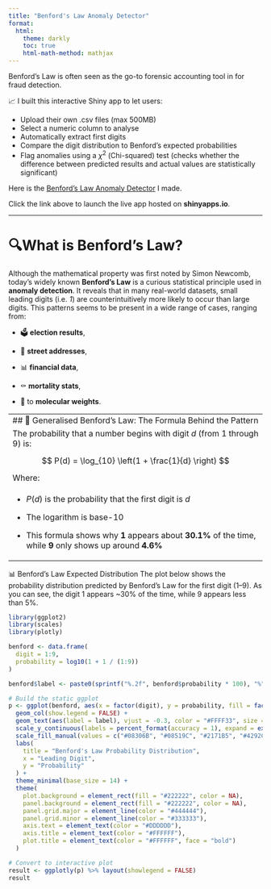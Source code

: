 ```yaml
---
title: "Benford's Law Anomaly Detector"
format: 
  html:
    theme: darkly
    toc: true
    html-math-method: mathjax
---
```


Benford's Law is often seen as the go-to forensic accounting tool in for fraud detection.

📈 I built this interactive Shiny app to let users:

-   Upload their own .csv files (max 500MB)
-   Select a numeric column to analyse
-   Automatically extract first digits
-   Compare the digit distribution to Benford’s expected probabilities
-   Flag anomalies using a $\chi^2$ (Chi-squared) test (checks whether the difference between predicted results and actual values are statistically significant)

Here is the [Benford's Law Anomaly Detector](https://nicom2000.shinyapps.io/benford/) I made.

Click the link above to launch the live app hosted on **shinyapps.io**.

------------------------------------------------------------------------

# 🔍What is Benford’s Law?

Although the mathematical property was first noted by Simon Newcomb, today's widely known **Benford’s Law** is a curious statistical principle used in **anomaly detection**. It reveals that in many real-world datasets, small leading digits (i.e. *1*) are counterintuitively more likely to occur than large digits. This patterns seems to be present in a wide range of cases, ranging from:

-   🗳️ **election results**,

-   🏡 **street addresses**,

-   📊 **financial data**,

-   ⚰️ **mortality stats**,

-   🧪 to **molecular weights**.

+-----------------------------------------------------------------------------------------------------------------+
| \## 📐 Generalised Benford’s Law: The Formula Behind the Pattern                                                |
+-----------------------------------------------------------------------------------------------------------------+
| The probability that a number begins with digit *d* (from 1 through 9) is:                                      |
+-----------------------------------------------------------------------------------------------------------------+
| $$                                                                                                              |
| P(d) = \log_{10} \left(1 + \frac{1}{d} \right)                                                                  |
| $$                                                                                                              |
+-----------------------------------------------------------------------------------------------------------------+
| Where:                                                                                                          |
+-----------------------------------------------------------------------------------------------------------------+
| -   $P(d)$ is the probability that the first digit is $d$                                                       |
|                                                                                                                 |
| -   The logarithm is base-10                                                                                    |
|                                                                                                                 |
| -   This formula shows why **1** appears about **30.1%** of the time, while **9** only shows up around **4.6%** |
+-----------------------------------------------------------------------------------------------------------------+

📊 Benford’s Law Expected Distribution The plot below shows the probability distribution predicted by Benford’s Law for the first digit (1–9). As you can see, the digit 1 appears \~30% of the time, while 9 appears less than 5%.

```r

library(ggplot2)
library(scales)
library(plotly)

benford <- data.frame(
  digit = 1:9,
  probability = log10(1 + 1 / (1:9))
)

benford$label <- paste0(sprintf("%.2f", benford$probability * 100), "%")

# Build the static ggplot
p <- ggplot(benford, aes(x = factor(digit), y = probability, fill = factor(digit))) +
  geom_col(show.legend = FALSE) +
  geom_text(aes(label = label), vjust = -0.3, color = "#FFFF33", size = 5, fontface = "bold") +
  scale_y_continuous(labels = percent_format(accuracy = 1), expand = expansion(mult = c(0, 0.1))) +
  scale_fill_manual(values = c("#08306B", "#08519C", "#2171B5", "#4292C6", "#6BAED6", "#9ECAE1", "#BFD3E6", "#AFC6DC", "#9EBBD2")) +
  labs(
    title = "Benford's Law Probability Distribution",
    x = "Leading Digit",
    y = "Probability"
  ) +
  theme_minimal(base_size = 14) +
  theme(
    plot.background = element_rect(fill = "#222222", color = NA),
    panel.background = element_rect(fill = "#222222", color = NA),
    panel.grid.major = element_line(color = "#444444"),
    panel.grid.minor = element_line(color = "#333333"),
    axis.text = element_text(color = "#DDDDDD"),
    axis.title = element_text(color = "#FFFFFF"),
    plot.title = element_text(color = "#FFFFFF", face = "bold")
  )

# Convert to interactive plot
result <- ggplotly(p) %>% layout(showlegend = FALSE)
result

```
